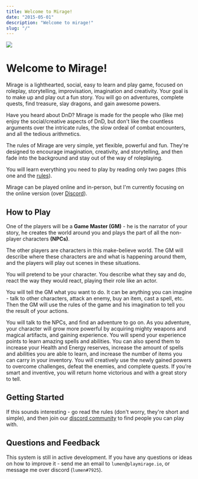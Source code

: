 ```yaml
---
title: Welcome to Mirage!
date: "2015-05-01"
description: "Welcome to mirage!"
slug: "/"
---
```



<img className="header-img" src={valleyImage}/>

# Welcome to Mirage!

Mirage is a lighthearted, social, easy to learn and play game, focused on roleplay, storytelling, improvisation, imagination and creativity. Your goal is to make up and play out a fun story. You will go on adventures, complete quests, find treasure, slay dragons, and gain awesome powers.

Have you heard about DnD? Mirage is made for the people who (like me) enjoy the social/creative aspects of DnD, but don't like the countless arguments over the intricate rules, the slow ordeal of combat encounters, and all the tedious arithmetics.

The rules of Mirage are very simple, yet flexible, powerful and fun. They're designed to encourage imagination, creativity, and storytelling, and then fade into the background and stay out of the way of roleplaying.

You will learn everything you need to play by reading only two pages (this one and the [rules](/rules)).

Mirage can be played online and in-person, but I'm currently focusing on the online version (over [Discord](https://discord.gg/zt4N23d)).

## How to Play
One of the players will be a **Game Master (GM)** - he is the narrator of your story, he creates the world around you and plays the part of all the non-player characters **(NPCs)**.

The other players are characters in this make-believe world. The GM will describe where these characters are and what is happening around them, and the players will play out scenes in these situations.

You will pretend to be your character. You describe what they say and do, react the way they would react, playing their role like an actor.

You will tell the GM what you want to do. It can be anything you can imagine - talk to other characters, attack an enemy, buy an item, cast a spell, etc. Then the GM will use the rules of the game and his imagination to tell you the result of your actions.

You will talk to the NPCs, and find an adventure to go on. As you adventure, your character will grow more powerful by acquiring mighty weapons and magical artifacts, and gaining experience. You will spend your experience points to learn amazing spells and abilities. You can also spend them to increase your Health and Energy reserves, increase the amount of spells and abilities you are able to learn, and increase the number of items you can carry in your inventory. You will creatively use the newly gained powers to overcome challenges, defeat the enemies, and complete quests. If you’re smart and inventive, you will return home victorious and with a great story to tell.

## Getting Started

If this sounds interesting - go read the <Link to="/rules">rules</Link> (don't worry, they're short and simple), and then join our [discord community](https://discord.gg/zt4N23d) to find people you can play with.

## Questions and Feedback

This system is still in active development. If you have any questions or ideas on how to improve it - send me an email to `lumen@playmirage.io`, or message me over discord (`lumen#7925`).
